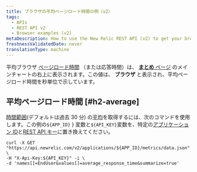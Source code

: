 ```yaml
---
title: ブラウザの平均ページロード時間の例（v2）
tags:
  - APIs
  - REST API v2
  - Browser examples (v2)
metaDescription: How to use the New Relic REST API (v2) to get your browser average page load time.
freshnessValidatedDate: never
translationType: machine
---
```


平均ブラウザ [ページロード時間](/docs/browser/new-relic-browser/page-load-timing-resources/page-load-timing-process) （または応答時間）は、 [**まとめ** ページ](/docs/browser/new-relic-browser/getting-started/browser-overview-website-performance-glance#viewing) のメインチャートの右上に表示されます。この値は、 **ブラウザ** と表示され、平均ページロード時間を秒単位で示しています。

## 平均ページロード時間 [#h2-average]

[時間範囲](/docs/apm/apis/requirements/specifying-time-range-api-v2)(デフォルトは過去 30 分) の[平均](/docs/apm/apis/requirements/calculating-average-metric-values-summarize)を取得するには、次のコマンドを使用します。この例の`${APP_ID}` } 変数と`${API_KEY}`変数を、特定の[アプリケーション ID](/docs/apm/apis/requirements/identification-code)と[REST API キー](/docs/apis/rest-api-v2/requirements/rest-api-key#viewing)に置き換えてください。

```
curl -X GET "https://api.newrelic.com/v2/applications/${APP_ID}/metrics/data.json" \ 
-H "X-Api-Key:${API_KEY}" -i \ 
-d 'names[]=EndUser&values[]=average_response_time&summarize=true'
```